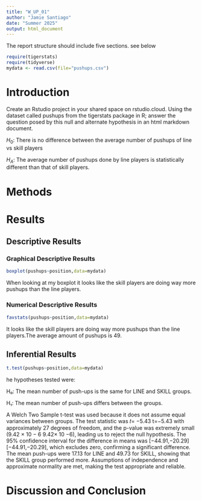 ```yaml
---
title: "W_UP_01"
author: "Jamie Santiago"
date: "Summer 2025"
output: html_document
---
```




The report structure should include five sections.  see below



```r
require(tigerstats)
require(tidyverse)
mydata <- read.csv(file="pushups.csv")
```

# Introduction

<!--In this section you explain what you are trying to show. Where did the data come from? What is the research or other question you are trying to answer?!-->

Create an Rstudio project in your shared space on rstudio.cloud.  Using the dataset called pushups from the tigerstats package in R; answer the question posed by this null and alternate hypothesis in an html markdown document.

$H_0$: There is no difference between the average number of pushups of line vs skill players

$H_A$: The average number of pushups done by line players is statistically different than that of skill players.

# Methods

<!--Decide on your methods: use "variable analysis" or other appropriate descriptors. Make sure to choose at least one graphical method and at least one numerical method.!-->

# Results

<!--Divide this section into two sub-sections: One for your descriptive results and one for your inferential results.!-->

## Descriptive Results

### Graphical Descriptive Results

<!--Graphical results here. Make sure to show your code. Provide appropriate labels for axes, giving units if possible, and provide a good title for the graph, too. Use the graphical results to describe the patterns if any that exist in the data as focused toward the research question!-->

```r
boxplot(pushups~position,data=mydata)
```

When looking at my boxplot it looks like the skill players are doing way more pushups than the line players.

### Numerical Descriptive Results

<!--Numerical results go here. Use the numerical results to describe the patterns if any that exist in the data as focused toward the research question!-->

```r
favstats(pushups~position,data=mydata)
```
It looks like the skill players are doing way more pushups than the line players.The average amount of pushups is 49.

## Inferential Results

<!--State hypothesis clearly. Make sure your discussion of the inferential test covers all the aspects that the test output produces, such as test statistic, p-value etc. Make a decision about the null hypothesis, explain the assumptions on which the selected test/procedure was based, and why the chosen procedure satisfys the assumptions and is appropriate to answer the research question!-->

```r
t.test(pushups~position,data=mydata)
```

he hypotheses tested were:

H₀: The mean number of push-ups is the same for LINE and SKILL groups.

H₁: The mean number of push-ups differs between the groups.

A Welch Two Sample t-test was used because it does not assume equal variances between groups. The test statistic was 𝑡= −5.43
t=−5.43 with approximately 27 degrees of freedom, and the p-value was extremely small (9.42 × 10 − 6 9.42× 10 −6), leading us to reject the null hypothesis. The 95% confidence interval for the difference in means was 
[−44.91,−20.29]
[−44.91,−20.29], which excludes zero, confirming a significant difference. The mean push-ups were 17.13 for LINE and 49.73 for SKILL, showing that the SKILL group performed more. Assumptions of independence and approximate normality are met, making the test appropriate and reliable.


# Discussion and Conclusion

<!--Discussion and conclusion here. If you found a relationship be sure to consider whether the relationship occurs because one of the variavbles causes the other, or whether they perhasps are related for some other reason. Watch the chapter 6 videos from the GeorgeTown videos collection.!-->

